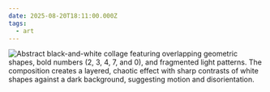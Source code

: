 ```yaml
---
date: 2025-08-20T18:11:00.000Z
tags:
  - art
---
```

<div className="max-w-[500px]">

![Abstract black-and-white collage featuring overlapping geometric shapes, bold numbers (2, 3, 4, 7, and 0), and fragmented light patterns. The composition creates a layered, chaotic effect with sharp contrasts of white shapes against a dark background, suggesting motion and disorientation.](/assets/art/20250820-science-cannot.jpg "<i>Bits</i>, by Davy Evans")

  </div>